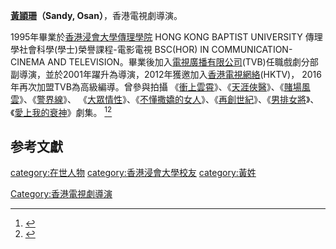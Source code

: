 {{Copy edit|time=2021-05-28T15:00:19+00:00}}
'''[[黃頴珊|黃頴珊]]（Sandy, Osan）'''，香港電視劇導演。

1995年畢業於[[香港浸會大學傳理學院|香港浸會大學傳理學院]] HONG KONG BAPTIST UNIVERSITY 傳理學社會科學(學士)榮譽課程-電影電視 BSC(HOR) IN COMMUNICATION-CINEMA AND TELEVISION。畢業後加入[[電視廣播有限公司|電視廣播有限公司]](TVB)任職戲劇分部副導演，並於2001年躍升為導演，2012年獲邀加入[[香港電視網絡|香港電視網絡]](HKTV)， 2016年再次加盟TVB為高級編導。曾參與拍攝 《[[衝上雲霄|衝上雲霄]]》、《[[天涯俠醫|天涯俠醫]]》、《[[賭場風雲|賭場風雲]]》、《[[警界線|警界線]]》、 《[[大眾情性|大眾情性]]》、《[[不懂撒嬌的女人|不懂撒嬌的女人]]》、《[[再創世紀|再創世紀]]》、《[[男排女將|男排女將]]》、《[[愛上我的衰神|愛上我的衰神]]》劇集。
<ref>{{Cite web|title=《不懂撒嬌的女人》 幕後功臣拆解4大爆紅關鍵 - 香港經濟日報 - TOPick - 休閒消費|url=https://topick.hket.com/article/1821803/《不懂撒嬌的女人》%20幕後功臣拆解4大爆紅關鍵|accessdate=|author=|date=|format=|work=topick.hket.com|publisher=|language=}}</ref><ref>{{Cite web|title=男排女將首集劇評 鄧麗欣熱血亮相　ViuTV「抄」TVB一舉搣弊病
|url=https://www.hk01.com/%E5%8D%B3%E6%99%82%E5%A8%9B%E6%A8%82/553229/%E7%94%B7%E6%8E%92%E5%A5%B3%E5%B0%87%E9%A6%96%E9%9B%86%E5%8A%87%E8%A9%95-%E9%84%A7%E9%BA%97%E6%AC%A3%E7%86%B1%E8%A1%80%E4%BA%AE%E7%9B%B8-viutv-%E6%8A%84-tvb%E4%B8%80%E8%88%89%E6%90%A3%E5%BC%8A%E7%97%85}}</ref>

== 参考文獻 ==
{{reflist}}

[[Category:香港電視劇導演|Category:香港電視劇導演]]
[[category:在世人物|category:在世人物]]
[[category:香港浸會大學校友|category:香港浸會大學校友]]
[[category:黃姓|category:黃姓]]